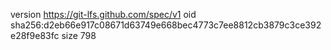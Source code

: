 version https://git-lfs.github.com/spec/v1
oid sha256:d2eb66e917c08671d63749e668bec4773c7ee8812cb3879c3ce392e28f9e83fc
size 798
